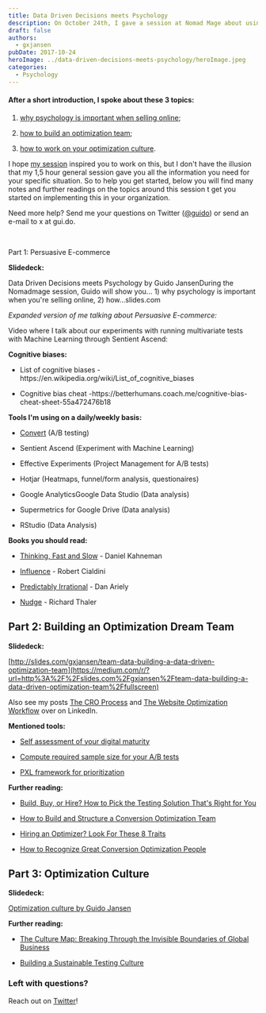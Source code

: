 ```yaml
---
title: Data Driven Decisions meets Psychology
description: On October 24th, I gave a session at Nomad Mage about using psychology and data to make the decisions to improve your webshop.
draft: false
authors:
  - gxjansen
pubDate: 2017-10-24
heroImage: ../data-driven-decisions-meets-psychology/heroImage.jpeg
categories:
  - Psychology
---
```


#### After a short introduction, I spoke about these 3 topics:

1. [why psychology is important when selling online](https://medium.com/@gxjansen/data-driven-decisions-meets-psychology-8622194c9626#2b9b);

2. [how to build an optimization team](https://medium.com/@gxjansen/data-driven-decisions-meets-psychology-8622194c9626#d498);

3. [how to work on your optimization culture](https://medium.com/@gxjansen/data-driven-decisions-meets-psychology-8622194c9626#2c28).

I hope [my session](https://nomadmage.com/product/data-driven-decisions-meets-psychology/) inspired you to work on this, but I don't have the illusion that my 1,5 hour general session gave you all the information you need for your specific situation. So to help you get started, below you will find many notes and further readings on the topics around this session t get you started on implementing this in your organization.

Need more help? Send me your questions on Twitter ([@guido](https://medium.com/r/?url=https%3A%2F%2Ftwitter.com%2Fguido)) or send an e-mail to x at gui.do.

‍

Part 1: Persuasive E-commerce

**Slidedeck:**

Data Driven Decisions meets Psychology by Guido JansenDuring the Nomadmage session, Guido will show you... 1) why psychology is important when you're selling online, 2) how…slides.com

*Expanded version of me talking about Persuasive E-commerce:*

<YouTube id="64Th5UUHzuY" />

Video where I talk about our experiments with running multivariate tests with Machine Learning through Sentient Ascend:

<YouTube id="fyrix-EARyE" />

**Cognitive biases:**

* List of cognitive biases - https\://en.wikipedia.org/wiki/List\_of\_cognitive\_biases

* Cognitive bias cheat -https\://betterhumans.coach.me/cognitive-bias-cheat-sheet-55a472476b18

**Tools I'm using on a daily/weekly basis:**

* [Convert](https://www.convert.com/) (A/B testing)

* Sentient Ascend (Experiment with Machine Learning)

* Effective Experiments (Project Management for A/B tests)

* Hotjar (Heatmaps, funnel/form analysis, questionaires)

* Google AnalyticsGoogle Data Studio (Data analysis)

* Supermetrics for Google Drive (Data analysis)

* RStudio (Data Analysis)

**Books you should read:**

*  [Thinking, Fast and Slow](https://www.amazon.com/Thinking-Fast-Slow-Daniel-Kahneman/dp/0374533555) - Daniel Kahneman

* [Influence](https://www.amazon.com/Influence-Psychology-Persuasion-Robert-Cialdini/dp/0688128165) - Robert Cialdini

*  [Predictably Irrational](https://www.amazon.com/Predictably-Irrational-Revised-Expanded-Decisions/dp/0061353248/ref=pd_sim_14_3?_encoding=UTF8\&pd_rd_i=0061353248\&pd_rd_r=WDV9RH10E2TE3P0D9YFR\&pd_rd_w=WtZcK\&pd_rd_wg=VTWnC\&psc=1\&refRID=WDV9RH10E2TE3P0D9YFR) - Dan Ariely

* [Nudge](https://www.amazon.com/Nudge-Improving-Decisions-Health-Happiness/dp/014311526X/) -  Richard Thaler

## Part 2: Building an Optimization Dream Team

**Slidedeck:**

[http://slides.com/gxjansen/team-data-building-a-data-driven-optimization-team](https://medium.com/r/?url=http%3A%2F%2Fslides.com%2Fgxjansen%2Fteam-data-building-a-data-driven-optimization-team%2Ffullscreen)

Also see my posts [The CRO Process](/post/the-cro-process) and [The Website Optimization Workflow](/post/model-for-your-ab-testing-workflow) over on LinkedIn.

**Mentioned tools:**

* [Self assessment of your digital maturity](https://digitalanalyticsmaturity.org/)

* [Compute required sample size for your A/B tests](/post/compute-required-sample-size-for-your-ab-tests)

* [PXL framework for prioritization](https://conversionxl.com/blog/better-way-prioritize-ab-tests/)

**Further reading:**

* [Build, Buy, or Hire? How to Pick the Testing Solution That's Right for You](https://blog.optimizely.com/2013/09/27/how-to-choose-a-testing-solution/)

* [How to Build and Structure a Conversion Optimization Team](https://conversionxl.com/blog/conversion-optimization-team/)

* [Hiring an Optimizer? Look For These 8 Traits](https://conversionxl.com/blog/traits-of-successful-optimizers/)

* [How to Recognize Great Conversion Optimization People](https://conversionxl.com/blog/recognize-great-conversion-optimization-people/)

## Part 3: Optimization Culture

**Slidedeck:**

[Optimization culture by Guido Jansen](http://slides.com/gxjansen/optimization-culture#/)

**Further reading:**

* [The Culture Map: Breaking Through the Invisible Boundaries of Global Business](https://www.amazon.com/Culture-Map-Breaking-Invisible-Boundaries/dp/1610392507)

* [Building a Sustainable Testing Culture](https://www.objeqt.com/blog/building-sustainable-testing-culture/) 

### Left with questions?

Reach out on [Twitter](https://twitter.com/guido)!
